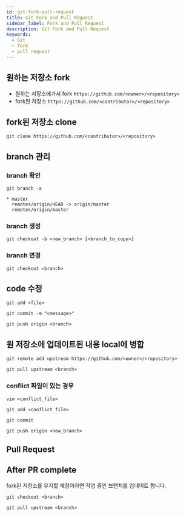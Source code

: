 ```yaml
---
id: git-fork-pull-request
title: Git Fork and Pull Request
sidebar_label: Fork and Pull Request
description: Git Fork and Pull Request
keywords:
  - Git
  - fork
  - pull request
---
```


## 원하는 저장소 fork

- 원하는 저장소에가서 fork
  `https://github.com/<owner>/<repository>`
- fork된 저장소
  `https://github.com/<contributor>/<repository>`

## fork된 저장소 clone

```shell
git clone https://github.com/<contributor>/<repository>
```

## branch 관리

### branch 확인

```shell
git branch -a
```

```shell
* master
  remotes/origin/HEAD -> origin/master
  remotes/origin/master
```

### branch 생성

```shell
git checkout -b <new_branch> [<branch_to_copy>]
```

### branch 변경

```shell
git checkout <branch>
```

## code 수정

```shell
git add <file>
```

```shell
git commit -m "<message>"
```

```shell
git push origin <branch>
```

## 원 저장소에 업데이트된 내용 local에 병합

```shell
git remote add upstream https://github.com/<owner>/<repository>
```

```shell
git pull upstream <branch>
```

### conflict 파일이 있는 경우

```shell
vim <conflict_file>
```

```shell
git add <conflict_file>
```

```shell
git commit
```

```shell
git push origin <new_branch>
```

## Pull Request

## After PR complete

fork된 저장소를 유지할 예정이라면 작업 중인 브랜치를 업데이트 합니다.

```shell
git checkout <branch>
```

```shell
git pull upstream <branch>
```
